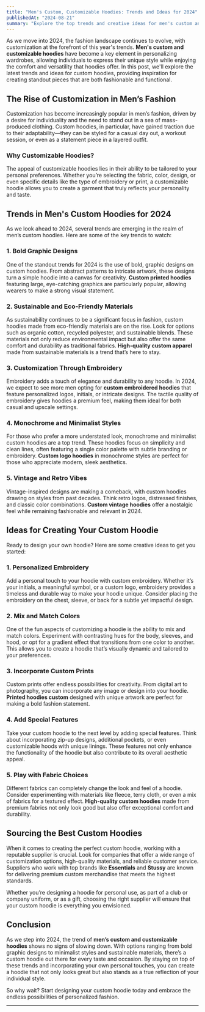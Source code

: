 ```yaml
---
title: "Men's Custom, Customizable Hoodies: Trends and Ideas for 2024"
publishedAt: "2024-08-21"
summary: "Explore the top trends and creative ideas for men's custom and customizable hoodies in 2024. Learn how to create unique, high-quality hoodies that make a statement."
---
```


As we move into 2024, the fashion landscape continues to evolve, with customization at the forefront of this year's trends. **Men's custom and customizable hoodies** have become a key element in personalizing wardrobes, allowing individuals to express their unique style while enjoying the comfort and versatility that hoodies offer. In this post, we'll explore the latest trends and ideas for custom hoodies, providing inspiration for creating standout pieces that are both fashionable and functional.

## The Rise of Customization in Men’s Fashion

Customization has become increasingly popular in men’s fashion, driven by a desire for individuality and the need to stand out in a sea of mass-produced clothing. Custom hoodies, in particular, have gained traction due to their adaptability—they can be styled for a casual day out, a workout session, or even as a statement piece in a layered outfit.

### Why Customizable Hoodies?

The appeal of customizable hoodies lies in their ability to be tailored to your personal preferences. Whether you’re selecting the fabric, color, design, or even specific details like the type of embroidery or print, a customizable hoodie allows you to create a garment that truly reflects your personality and taste.

## Trends in Men's Custom Hoodies for 2024

As we look ahead to 2024, several trends are emerging in the realm of men’s custom hoodies. Here are some of the key trends to watch:

### 1. **Bold Graphic Designs**

One of the standout trends for 2024 is the use of bold, graphic designs on custom hoodies. From abstract patterns to intricate artwork, these designs turn a simple hoodie into a canvas for creativity. **Custom printed hoodies** featuring large, eye-catching graphics are particularly popular, allowing wearers to make a strong visual statement.

### 2. **Sustainable and Eco-Friendly Materials**

As sustainability continues to be a significant focus in fashion, custom hoodies made from eco-friendly materials are on the rise. Look for options such as organic cotton, recycled polyester, and sustainable blends. These materials not only reduce environmental impact but also offer the same comfort and durability as traditional fabrics. **High-quality custom apparel** made from sustainable materials is a trend that’s here to stay.

### 3. **Customization Through Embroidery**

Embroidery adds a touch of elegance and durability to any hoodie. In 2024, we expect to see more men opting for **custom embroidered hoodies** that feature personalized logos, initials, or intricate designs. The tactile quality of embroidery gives hoodies a premium feel, making them ideal for both casual and upscale settings.

### 4. **Monochrome and Minimalist Styles**

For those who prefer a more understated look, monochrome and minimalist custom hoodies are a top trend. These hoodies focus on simplicity and clean lines, often featuring a single color palette with subtle branding or embroidery. **Custom logo hoodies** in monochrome styles are perfect for those who appreciate modern, sleek aesthetics.

### 5. **Vintage and Retro Vibes**

Vintage-inspired designs are making a comeback, with custom hoodies drawing on styles from past decades. Think retro logos, distressed finishes, and classic color combinations. **Custom vintage hoodies** offer a nostalgic feel while remaining fashionable and relevant in 2024.

## Ideas for Creating Your Custom Hoodie

Ready to design your own hoodie? Here are some creative ideas to get you started:

### 1. **Personalized Embroidery**

Add a personal touch to your hoodie with custom embroidery. Whether it’s your initials, a meaningful symbol, or a custom logo, embroidery provides a timeless and durable way to make your hoodie unique. Consider placing the embroidery on the chest, sleeve, or back for a subtle yet impactful design.

### 2. **Mix and Match Colors**

One of the fun aspects of customizing a hoodie is the ability to mix and match colors. Experiment with contrasting hues for the body, sleeves, and hood, or opt for a gradient effect that transitions from one color to another. This allows you to create a hoodie that’s visually dynamic and tailored to your preferences.

### 3. **Incorporate Custom Prints**

Custom prints offer endless possibilities for creativity. From digital art to photography, you can incorporate any image or design into your hoodie. **Printed hoodies custom** designed with unique artwork are perfect for making a bold fashion statement.

### 4. **Add Special Features**

Take your custom hoodie to the next level by adding special features. Think about incorporating zip-up designs, additional pockets, or even customizable hoods with unique linings. These features not only enhance the functionality of the hoodie but also contribute to its overall aesthetic appeal.

### 5. **Play with Fabric Choices**

Different fabrics can completely change the look and feel of a hoodie. Consider experimenting with materials like fleece, terry cloth, or even a mix of fabrics for a textured effect. **High-quality custom hoodies** made from premium fabrics not only look good but also offer exceptional comfort and durability.

## Sourcing the Best Custom Hoodies

When it comes to creating the perfect custom hoodie, working with a reputable supplier is crucial. Look for companies that offer a wide range of customization options, high-quality materials, and reliable customer service. Suppliers who work with top brands like **Essentials** and **Stussy** are known for delivering premium custom merchandise that meets the highest standards.

Whether you’re designing a hoodie for personal use, as part of a club or company uniform, or as a gift, choosing the right supplier will ensure that your custom hoodie is everything you envisioned.

## Conclusion

As we step into 2024, the trend of **men’s custom and customizable hoodies** shows no signs of slowing down. With options ranging from bold graphic designs to minimalist styles and sustainable materials, there’s a custom hoodie out there for every taste and occasion. By staying on top of these trends and incorporating your own personal touches, you can create a hoodie that not only looks great but also stands as a true reflection of your individual style.

So why wait? Start designing your custom hoodie today and embrace the endless possibilities of personalized fashion.

---